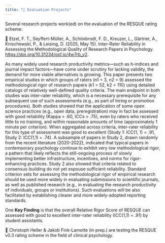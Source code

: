 ```yaml
---
title: "🔎 Evaluation Projects"
---
```


Several research projects work(ed) on the evaluation of the RESQUE rating scheme:

📔 Etzel, F. T., Seyffert-Müller, A., Schönbrodt, F. D., Kreuzer, L., Gärtner, A., Knischewski, P., & Leising, D. (2025, May 15). Inter-Rater Reliability in Assessing the Methodological Quality of Research Papers in Psychology. [https://doi.org/10.31234/osf.io/4w7rb_v2](https://doi.org/10.31234/osf.io/4w7rb_v2).

::: {.callout-note title="Abstract"}
As many widely used research productivity metrics—such as h-indices and journal impact factors—have come under scrutiny for lacking validity, the demand for more viable alternatives is growing. This paper presents two empirical studies in which groups of raters (n1 = 3, n2 = 9) assessed the methodological rigor of research papers (k1 = 52, k2 = 110) using detailed catalogs of relatively well-defined quality criteria. The main endpoint in both studies was inter-rater reliability, which is a necessary prerequisite for any subsequent use of such assessments (e.g., as part of hiring or promotion procedures). Both studies showed that the application of some open science practices (e.g., open data, preregistration) may in fact be assessed with good reliability (Kappa > .60, ICCs > .75), even by raters who received little to no training, and within reasonable amounts of time (approximately 1 minute per criterion). When aggregated across criteria, inter-rater reliability for this type of assessment was good to excellent (Study 1: ICC(1, 1) = .91, Study 2: ICC(1,1) = .74). A subsample of papers in Study 2, drawn randomly from the recent literature (2020-2022), indicated that typical papers in contemporary psychology continue to exhibit very low methodological rigor, a pattern that likely reflects the still-ongoing process of slowly implementing better infrastructure, incentives, and norms for rigor-enhancing practices. Study 2 also showed that criteria related to consensus-building do not yet espouse sufficient reliability. Standard criterion sets for assessing the methodological rigor of empirical research should be used more widely in evaluating submissions to scientific journals, as well as published research (e.g., in evaluating the research productivity of individuals, groups or institutions). Such evaluations will be also facilitated by establishing clearer and more widely-adopted reporting standards.
:::

One **Key Finding** is that the overall Relative Rigor Score of RESQUE can assessed with good to excellent inter-rater reliability (ICC(1,1) = .91) by student assistants.


📔 Christoph Heller & Jakob Fink-Lamotte (in prep.) are testing the RESQUE v0.3 rating scheme in the field of clinical psychology.

